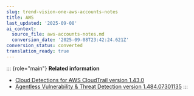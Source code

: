 ```yaml
---
slug: trend-vision-one-aws-accounts-notes
title: AWS
last_updated: '2025-09-08'
ai_context:
  source_file: aws-accounts-notes.md
  conversion_date: '2025-09-08T23:42:24.621Z'
conversion_status: converted
translation_ready: true
---
```


::: {role="main"}
**Related information**

- [Cloud Detections for AWS CloudTrail version 1.43.0](rn-aws-cloudtrail-1430.mdx)
- [Agentless Vulnerability & Threat Detection version 1.484.07301135](rn-avtd-version-148407301135.mdx)
:::
